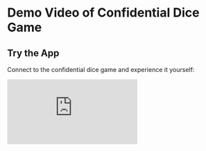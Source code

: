 # Demo Video of Confidential Dice Game

## Try the App

Connect to the confidential dice game and experience it yourself:

<div style={{ position: "relative", paddingTop: "100%", marginTop: "2rem", maxWidth: "1200px", margin: "2rem auto" }}>
  <iframe
    src="https://hello-fhevm-game.vercel.app/"
    frameBorder="0"
    allow="clipboard-write; encrypted-media; web-share"
    referrerPolicy="strict-origin-when-cross-origin"
    style={{
      position: "absolute",
      top: 0,
      left: 0,
      width: "900px",
      height: "100%",
      borderRadius: "8px",
      boxShadow: "0 4px 6px -1px rgba(0, 0, 0, 0.1), 0 2px 4px -1px rgba(0, 0, 0, 0.06)"
    }}
    title="Confidential Dice Game App"
  />
</div>

Or visit the app directly: https://hello-fhevm-game.vercel.app/

<div style={{ position: "relative", paddingTop: "56.25%" }}>
  <iframe
    src="https://player.vimeo.com/video/1121531225?badge=0&autopause=0&player_id=0&app_id=58479"
    frameBorder="0"
    allow="autoplay; fullscreen; picture-in-picture; clipboard-write; encrypted-media; web-share"
    referrerPolicy="strict-origin-when-cross-origin"
    style={{
      position: "absolute",
      top: 0,
      left: 0,
      width: "100%",
      height: "100%",
    }}
    title="FHEVM VIDEO DEMO"
  />
</div>

<script src="https://player.vimeo.com/api/player.js"></script>

